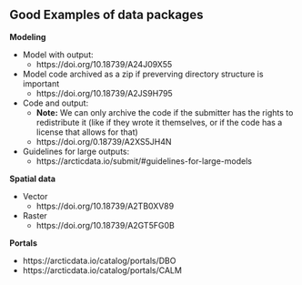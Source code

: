 ## Good Examples of data packages

**Modeling**

* Model with output:
  + https://doi.org/10.18739/A24J09X55

* Model code archived as a zip if preverving directory structure is important
  + https://doi.org/10.18739/A2JS9H795

* Code and output:
  + **Note:** We can only archive the code if the submitter has the rights to redistribute it (like if they wrote it themselves, or if the code has a license that allows for that)
  + https://doi.org/0.18739/A2XS5JH4N

* Guidelines for large outputs:
  + https://arcticdata.io/submit/#guidelines-for-large-models

**Spatial data**

* Vector
    + https://doi.org/10.18739/A2TB0XV89
* Raster
    + https://doi.org/10.18739/A2GT5FG0B

**Portals**

* https://arcticdata.io/catalog/portals/DBO
* https://arcticdata.io/catalog/portals/CALM
